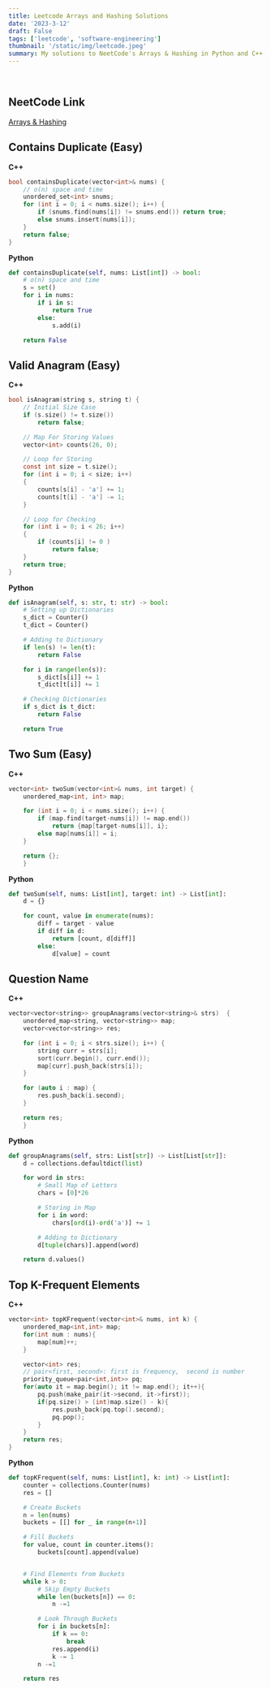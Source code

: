 ```yaml
---
title: Leetcode Arrays and Hashing Solutions
date: '2023-3-12'
draft: False
tags: ['leetcode', 'software-engineering']
thumbnail: '/static/img/leetcode.jpeg'
summary: My solutions to NeetCode's Arrays & Hashing in Python and C++.
---
```


<br />
<TOCInline toc={props.toc} exclude="Table of Contents" asDisclosure toHeading={5} />

## NeetCode Link

[Arrays & Hashing](https://neetcode.io/roadmap)

## Contains Duplicate (Easy)

**C++**

```c
bool containsDuplicate(vector<int>& nums) {
    // o(n) space and time
    unordered_set<int> snums;
    for (int i = 0; i < nums.size(); i++) {
        if (snums.find(nums[i]) != snums.end()) return true;
        else snums.insert(nums[i]);
    }
    return false;
}
```

**Python**

```Python
def containsDuplicate(self, nums: List[int]) -> bool:
    # o(n) space and time
    s = set()
    for i in nums:
        if i in s:
            return True
        else:
            s.add(i)

    return False
```

## Valid Anagram (Easy)

**C++**

```C
bool isAnagram(string s, string t) {
    // Initial Size Case
    if (s.size() != t.size())
        return false;

    // Map For Storing Values
    vector<int> counts(26, 0);

    // Loop for Storing
    const int size = t.size();
    for (int i = 0; i < size; i++)
    {
        counts[s[i] - 'a'] += 1;
        counts[t[i] - 'a'] -= 1;
    }

    // Loop for Checking
    for (int i = 0; i < 26; i++)
    {
        if (counts[i] != 0 )
            return false;
    }
    return true;
}
```

**Python**

```Python
def isAnagram(self, s: str, t: str) -> bool:
    # Setting up Dictionaries
    s_dict = Counter()
    t_dict = Counter()

    # Adding to Dictionary
    if len(s) != len(t):
        return False

    for i in range(len(s)):
        s_dict[s[i]] += 1
        t_dict[t[i]] += 1

    # Checking Dictionaries
    if s_dict is t_dict:
        return False

    return True
```

## Two Sum (Easy)

**C++**

```C
vector<int> twoSum(vector<int>& nums, int target) {
    unordered_map<int, int> map;

    for (int i = 0; i < nums.size(); i++) {
        if (map.find(target-nums[i]) != map.end())
            return {map[target-nums[i]], i};
        else map[nums[i]] = i;
    }

    return {};
    }
```

**Python**

```Python
def twoSum(self, nums: List[int], target: int) -> List[int]:
    d = {}

    for count, value in enumerate(nums):
        diff = target - value
        if diff in d:
            return [count, d[diff]]
        else:
            d[value] = count
```

## Question Name

**C++**

```C
vector<vector<string>> groupAnagrams(vector<string>& strs)  {
    unordered_map<string, vector<string>> map;
    vector<vector<string>> res;

    for (int i = 0; i < strs.size(); i++) {
        string curr = strs[i];
        sort(curr.begin(), curr.end());
        map[curr].push_back(strs[i]);
    }

    for (auto i : map) {
        res.push_back(i.second);
    }

    return res;
    }
```

**Python**

```Python
def groupAnagrams(self, strs: List[str]) -> List[List[str]]:
    d = collections.defaultdict(list)

    for word in strs:
        # Small Map of Letters
        chars = [0]*26

        # Storing in Map
        for i in word:
            chars[ord(i)-ord('a')] += 1

        # Adding to Dictionary
        d[tuple(chars)].append(word)

    return d.values()
```

## Top K-Frequent Elements

**C++**

```C
vector<int> topKFrequent(vector<int>& nums, int k) {
    unordered_map<int,int> map;
    for(int num : nums){
        map[num]++;
    }

    vector<int> res;
    // pair<first, second>: first is frequency,  second is number
    priority_queue<pair<int,int>> pq;
    for(auto it = map.begin(); it != map.end(); it++){
        pq.push(make_pair(it->second, it->first));
        if(pq.size() > (int)map.size() - k){
            res.push_back(pq.top().second);
            pq.pop();
        }
    }
    return res;
}
```

**Python**

```Python
def topKFrequent(self, nums: List[int], k: int) -> List[int]:
    counter = collections.Counter(nums)
    res = []

    # Create Buckets
    n = len(nums)
    buckets = [[] for _ in range(n+1)]

    # Fill Buckets
    for value, count in counter.items():
        buckets[count].append(value)


    # Find Elements from Buckets
    while k > 0:
        # Skip Empty Buckets
        while len(buckets[n]) == 0:
            n -=1

        # Look Through Buckets
        for i in buckets[n]:
            if k == 0:
                break
            res.append(i)
            k -= 1
        n -=1

    return res
```
